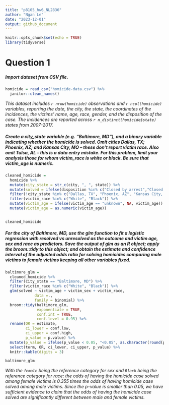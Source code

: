 ```yaml
---
title: "p8105_hw6_NL2836"
author: "Ngan Le"
date: "2023-12-01"
output: github_document
---
```


```r
knitr::opts_chunk$set(echo = TRUE)
library(tidyverse)
```

# Question 1

##### Import dataset from CSV file. 

```r
homicide = read_csv("homicide-data.csv") %>% 
  janitor::clean_names()
```

_This dataset includes `r nrow(homicide)` observations and `r ncol(homicide)` variables, reporting the date, the city, the state, the coordinates of the incidences, the victims' name, age, race, gender, and the disposition of the case. The incidences are reported across `r n_distinct(homicide$state)` states from 2007-2017._

##### Create a city_state variable (e.g. “Baltimore, MD”), and a binary variable indicating whether the homicide is solved. Omit cities Dallas, TX; Phoenix, AZ; and Kansas City, MO – these don’t report victim race. Also omit Tulsa, AL – this is a data entry mistake. For this problem, limit your analysis those for whom victim_race is white or black. Be sure that victim_age is numeric.

```r
cleaned_homicide =
  homicide %>%
  mutate(city_state = str_c(city, ", ", state)) %>% 
  mutate(solved = ifelse(disposition %in% c("Closed by arrest","Closed without arrest"), 1, 0)) %>%
  filter(!city_state %in% c("Dallas, TX", "Phoenix, AZ", "Kansas City, MO", "Tulsa, AL")) %>%
  filter(victim_race %in% c("White", "Black")) %>%
  mutate(victim_age = ifelse(victim_age == "unknown", NA, victim_age)) %>%
  mutate(victim_age = as.numeric(victim_age))


cleaned_homicide
```

##### For the city of Baltimore, MD, use the glm function to fit a logistic regression with resolved vs unresolved as the outcome and victim age, sex and race as predictors. Save the output of glm as an R object; apply the broom::tidy to this object; and obtain the estimate and confidence interval of the adjusted odds ratio for solving homicides comparing male victims to female victims keeping all other variables fixed.


```r
baltimore_glm =
  cleaned_homicide %>%
  filter(city_state == "Baltimore, MD") %>%
  filter(victim_race %in% c("White", "Black")) %>% 
  glm(solved ~ victim_age + victim_sex + victim_race, 
             data =., 
             family = binomial) %>% 
  broom::tidy(baltimore_glm, 
              exponentiate = TRUE, 
              conf.int = TRUE, 
              conf.level = 0.95) %>% 
  rename(OR = estimate, 
         ci_lower = conf.low, 
         ci_upper = conf.high,
         p_value = p.value) %>%
  mutate(p_value = ifelse(p_value < 0.05, "<0.05", as.character(round(p_value, 3)))) %>%
  select(term, OR, ci_lower, ci_upper, p_value) %>% 
  knitr::kable(digits = 3)

baltimore_glm
```

_With the `female` being the reference category for sex and `Black` being the reference category for race: the odds of having the homicide case solved among female victims is 0.355 times the odds of having homicide case solved among male victims. Since the p-value is smaller than 0.05, we have sufficient evidence to claim that the odds of having the homicide case solved are significantly different between male and female victims._



